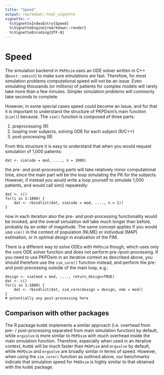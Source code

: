 ```yaml
---
title: "Speed"
output: rmarkdown::html_vignette
vignette: >
  %\VignetteIndexEntry{Speed}
  %\VignetteEngine{rmarkdown::render}
  %\VignetteEncoding{UTF-8}
---
```


# Speed

The simulation backend in `PKPDsim` uses an ODE solver written in C++ (`Boost::odeint`) to make sure simulations are fast. Therefore, for most simulation problems computational speed will not be an issue. Even simulating thousands (or millions) of patients for complex models will rarely take more than a few minutes. Simpler simulation problems will commonly take seconds to complete.

However, in some special cases speed could become an issue, and for that it is important to understand the structure of PKPDsim's main function (`sim()`) because. The `sim()` function is composed of three parts:

1. preprocessing (R)
2. looping over subjects, solving ODE for each subject (R/C++)
3. post-processing (R)

From this structure it is easy to understand that when you would request simulation of 1,000 patients:

    dat <- sim(ode = mod, ...., n = 1000)

the pre- and post-processing parts will take relatively minor computational time, since the main part will be the loop simulating the PK for the subjects. However, if instead you would write a loop yourself to simulate 1,000 patients, and would call sim() repeatedly:

    dat <- c()
    for(i in 1:1000) {
        dat <- rbindlist(dat, sim(ode = mod, ...., n = 1))
    }

now in each iteration also the pre- and post-processing functionality would be invoked, and the overall simulation will take much longer than before, probably by an order of magnitude. The same concept applies if you would use `sim()` in the context of population (NLME) or individual (MAP) estimation, or in optimal design in evaluation of the FIM.

There is a different way to solve ODEs with `PKPDsim` though, which uses only the core ODE solver function and does not perform pre-/post-processing. If you need to use PKPDsim in an iterative context as described above, you should therefore use the `sim_core()` function instead, and perform the pre- and post-processing outside of the main loop, e.g.:

    design <- sim(mod = mod, ...., return_design=TRUE)
    dat <- c()
    for(i in 1:1000) {
        dat <- rbindlist(dat, sim_core(design = design, ode = mod))
    }
    # potentially any post-processing here

## Comparison with other packages

The R package `RxODE` implements a similar approach (i.e. overhead from pre- / post-processing separated from main simulation function) by default, while `mrgsolve` is more similar to `PKPDsim` with much overhead inside the main simulation function. Therefore, especially when used in an iterative context, `RxODE` will be much faster than `PKDPsim` and `mrgsolve` by default, while `PKPDsim` and `mrgsolve` are broadly similar in terms of speed. However, when using the `sim_core()` function as outlined above, our benchmarks indicate that simulation speed for `PKDDsim` is highly similar to that obtained with the `RxODE` package.
